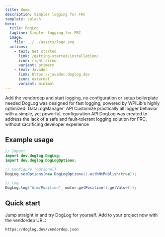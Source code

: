 ```yaml
---
title: Home
description: Simpler logging for FRC
template: splash
hero:
  title: DogLog
  tagline: Simpler logging for FRC
  image:
    file: ../../assets/logo.svg
  actions:
    - text: Get started
      link: /getting-started/installation/
      icon: right-arrow
      variant: primary
    - text: Javadoc
      link: https://javadoc.doglog.dev
      icon: external
      variant: minimal
---
```



<CardGrid stagger>
	<Card title="Get started in seconds" icon="puzzle">
		Add the vendordep and start logging, no configuration or setup boilerplate needed
	</Card>
	<Card title="Performance where it counts" icon="rocket">
		DogLog was designed for fast logging, powered by WPILib's highly optimized `DataLogManager` API
	</Card>
	<Card title="Configurable to the core" icon="setting">
		Customize practically all logger behavior with a simple, yet powerful, configuration API
	</Card>
	<Card title="Log with confidence" icon="approve-check-circle">
		DogLog was created to address the lack of a safe and fault-tolerant logging solution for FRC, without sacrificing
		developer experience
	</Card>
</CardGrid>

## Example usage

```java
// Import
import dev.doglog.DogLog;
import dev.doglog.DogLogOptions;

// Configure (optional)
DogLog.setOptions(new DogLogOptions().withNtPublish(true));

// Log
DogLog.log("Arm/Position", motor.getPosition().getValue());
```

## Quick start

Jump straight in and try DogLog for yourself.
Add to your project now with the vendordep URL:

```text
https://doglog.dev/vendordep.json
```
